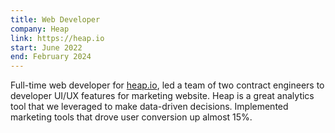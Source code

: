 ```yaml
---
title: Web Developer
company: Heap
link: https://heap.io
start: June 2022
end: February 2024
---
```


Full-time web developer for [heap.io](https://heap.io), led a team of two contract engineers to developer UI/UX features for marketing website. Heap is a great analytics tool that we leveraged to make data-driven decisions. Implemented marketing tools that drove user conversion up almost 15%.
